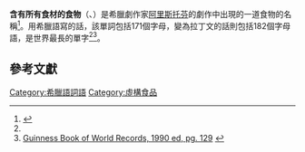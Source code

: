 {{refimprove|time=2019-05-22T12:29:31+00:00}}
'''含有所有食材的食物'''（{{lang-la|Lopado­temacho­selacho­galeo­cranio­leipsano­drim­hypotrimmato­silphio­paraomelito­catacechymeno­cichl­epi­cossypho­phatto­perister­alectryon­opte­cephallio­cigclo­peleio­lagoio­siraio­baphe­tragano­pterygon}}、{{lang-grc|λοπαδο­τεμαχο­σελαχο­γαλεο­κρανιο­λειψανο­δριμ­υπο­τριμματο­σιλφιο­καραβο­μελιτο­κατακεχυ­μενο­κιχλ­επι­κοσσυφο­φαττο­περιστερ­αλεκτρυον­οπτο­κεφαλλιο­κιγκλο­πελειο­λαγῳο­σιραιο­βαφη­τραγανο­πτερύγων}}）是希臘劇作家[[阿里斯托芬|阿里斯托芬]]的劇作中出現的一道食物的名稱<ref name="mcfarlan1989">{{Citation | ref = none | title = Guinness book of world records, 1990 | first = Donald | last = McFarlan | first2 = Norris D. | last2 = McWhirter | first3 = David A. | last3 = Boehm | edition = Rev. American | place = New York | publisher = Sterling Pub. | year = 1989 | isbn = 9780806957906 | page = 129}}</ref>。用希臘語寫的話，該單詞包括171個字母，變為拉丁文的話則包括182個字母語，是世界最長的單字<ref name="mcfarlan1989" /><ref name="google129">[https://books.google.com/books?id=EKSHvbY5howC&q=%22longest+word%22+aristophanes&dq=%22longest+word%22 Guinness Book of World Records, 1990 ed, pg. 129] {{Wayback|url=https://books.google.com/books?id=EKSHvbY5howC&q=%22longest+word%22+aristophanes&dq=%22longest+word%22 |date=20201007230743 }} {{ISBN|0-8069-5790-5}}</ref>。
== 參考文獻 ==
{{Reflist}}
[[Category:希臘語詞語|Category:希臘語詞語]]
[[Category:虛構食品|Category:虛構食品]]